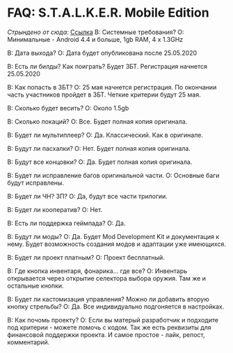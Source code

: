 # FAQ: S.T.A.L.K.E.R. Mobile Edition
*Стрындено от сюда:* [Ссылка](https://vk.com/topic-184902497_44410327)
В: Системные требования?
О: Минимальные - Android 4.4 и больше, 1gb RAM, 4 x 1.3GHz

В: Дата выхода?
О: Дата будет опубликована после 25.05.2020

В: Есть ли билды? Как поиграть?
Будет ЗБТ. Регистрация начнется 25.05.2020

В: Как попасть в ЗБТ?
О: 25 мая начнется регистрация. По окончании часть участников пройдет в ЗБТ. Четкие критерии будут 25 мая.

В: Сколько будет весить?
О: Около 1.5gb

В: Сколько локаций?
О: Все. Будет полная копия оригинала.

В: Будет ли мультиплеер?
О: Да. Классический. Как в оригинале.

В: Будут ли пасхалки?
О: Нет. Будет полная копия оригинала.

В: Будут все концовки?
О: Да. Будет полная копия оригинала.

В: Будет ли исправление багов оригинальной части.
О: Основные баги будут исправлены.

В: Будет ли ЧН? ЗП?
О: Да, будут все части трилогии.

В: Будет ли кооператив?
О: Нет.

В: Есть ли поддержка геймпада?
О: Да.

В: Будут ли моды?
О: Да. Будет Mod Development Kit и документация к нему.
Будет возможность создания модов и адаптации уже имеющихся.

В: Будет ли проект платным?
О: Проект бесплатный.

В: Где кнопка инвентаря, фонарика... где все?
О: Инвентарь открывается через открытие селектора выбора оружия.
Там же и остальные кнопки.

В: Будет ли кастомизация управления? Можно ли добавить вторую кнопку стрельбы?
О: Да. Все индивидуально подгоняется в настройках.

В: Как почомь проекту?
О: Если вы матерый разработчик и подходите под критерии - можете помочь с кодом. Так же есть реквизиты для финансовой поддержки проекта. И самое простое - лайк, репост, комментарий.
